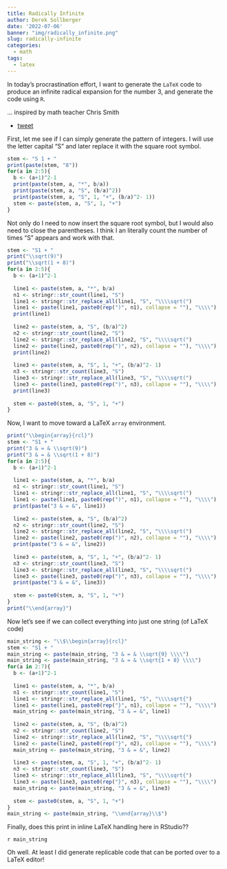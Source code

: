 ```yaml
---
title: Radically Infinite
author: Derek Sollberger
date: '2022-07-06'
banner: "img/radically_infinite.png"
slug: radically-infinite
categories:
  - math
tags:
  - latex
---
```


In today's procrastination effort, I want to generate the `LaTeX` code to produce an infinite radical expansion for the number 3, and generate the code using `R`.

... inspired by math teacher Chris Smith

* [tweet](https://mobile.twitter.com/aap03102/status/1544265133735690242)

First, let me see if I can simply generate the pattern of integers.  I will use the letter capital "S" and later replace it with the square root symbol.

```r
stem <- "S 1 + "
print(paste(stem, "8"))
for(a in 2:5){
  b <- (a+1)^2-1
  print(paste(stem, a, "*", b/a))
  print(paste(stem, a, "S", (b/a)^2))
  print(paste(stem, a, "S", 1, "+", (b/a)^2- 1))
  stem <- paste(stem, a, "S", 1, "+")
}
```

Not only do I need to now insert the square root symbol, but I would also need to close the parentheses.  I think I an literally count the number of times "S" appears and work with that.

```r
stem <- "S1 + "
print("\\sqrt(9)")
print("\\sqrt(1 + 8)")
for(a in 2:5){
  b <- (a+1)^2-1
  
  line1 <- paste(stem, a, "*", b/a)
  n1 <- stringr::str_count(line1, "S")
  line1 <- stringr::str_replace_all(line1, "S", "\\\\sqrt(")
  line1 <- paste(line1, paste0(rep(")", n1), collapse = ""), "\\\\")
  print(line1)
  
  line2 <- paste(stem, a, "S", (b/a)^2)
  n2 <- stringr::str_count(line2, "S")
  line2 <- stringr::str_replace_all(line2, "S", "\\\\sqrt(")
  line2 <- paste(line2, paste0(rep(")", n2), collapse = ""), "\\\\")
  print(line2)
  
  line3 <- paste(stem, a, "S", 1, "+", (b/a)^2- 1)
  n3 <- stringr::str_count(line3, "S")
  line3 <- stringr::str_replace_all(line3, "S", "\\\\sqrt(")
  line3 <- paste(line3, paste0(rep(")", n3), collapse = ""), "\\\\")
  print(line3)
  
  stem <- paste0(stem, a, "S", 1, "+")
}
```

Now, I want to move toward a LaTeX `array` environment.

```r
print("\\begin{array}{rcl}")
stem <- "S1 + "
print("3 & = & \\sqrt(9)")
print("3 & = & \\sqrt(1 + 8)")
for(a in 2:5){
  b <- (a+1)^2-1
  
  line1 <- paste(stem, a, "*", b/a)
  n1 <- stringr::str_count(line1, "S")
  line1 <- stringr::str_replace_all(line1, "S", "\\\\sqrt(")
  line1 <- paste(line1, paste0(rep(")", n1), collapse = ""), "\\\\")
  print(paste("3 & = &", line1))
  
  line2 <- paste(stem, a, "S", (b/a)^2)
  n2 <- stringr::str_count(line2, "S")
  line2 <- stringr::str_replace_all(line2, "S", "\\\\sqrt(")
  line2 <- paste(line2, paste0(rep(")", n2), collapse = ""), "\\\\")
  print(paste("3 & = &", line2))
  
  line3 <- paste(stem, a, "S", 1, "+", (b/a)^2- 1)
  n3 <- stringr::str_count(line3, "S")
  line3 <- stringr::str_replace_all(line3, "S", "\\\\sqrt(")
  line3 <- paste(line3, paste0(rep(")", n3), collapse = ""), "\\\\")
  print(paste("3 & = &", line3))
  
  stem <- paste0(stem, a, "S", 1, "+")
}
print("\\end{array}")
```

Now let's see if we can collect everything into just one string (of LaTeX code)

```r
main_string <- "\\$\\begin{array}{rcl}"
stem <- "S1 + "
main_string <- paste(main_string, "3 & = & \\sqrt{9} \\\\")
main_string <- paste(main_string, "3 & = & \\sqrt{1 + 8} \\\\")
for(a in 2:7){
  b <- (a+1)^2-1
  
  line1 <- paste(stem, a, "*", b/a)
  n1 <- stringr::str_count(line1, "S")
  line1 <- stringr::str_replace_all(line1, "S", "\\\\sqrt{")
  line1 <- paste(line1, paste0(rep("}", n1), collapse = ""), "\\\\")
  main_string <- paste(main_string, "3 & = &", line1)
  
  line2 <- paste(stem, a, "S", (b/a)^2)
  n2 <- stringr::str_count(line2, "S")
  line2 <- stringr::str_replace_all(line2, "S", "\\\\sqrt{")
  line2 <- paste(line2, paste0(rep("}", n2), collapse = ""), "\\\\")
  main_string <- paste(main_string, "3 & = &", line2)
  
  line3 <- paste(stem, a, "S", 1, "+", (b/a)^2- 1)
  n3 <- stringr::str_count(line3, "S")
  line3 <- stringr::str_replace_all(line3, "S", "\\\\sqrt{")
  line3 <- paste(line3, paste0(rep("}", n3), collapse = ""), "\\\\")
  main_string <- paste(main_string, "3 & = &", line3)
  
  stem <- paste0(stem, a, "S", 1, "+")
}
main_string <- paste(main_string, "\\end{array}\\$")
```

Finally, does this print in inline LaTeX handling here in RStudio??

`r main_string`

Oh well.  At least I did generate replicable code that can be ported over to a LaTeX editor!